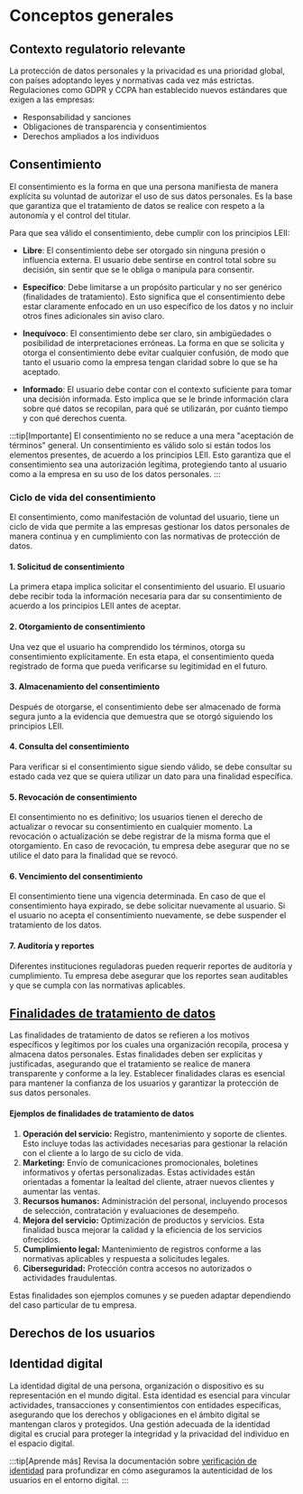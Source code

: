 # Conceptos generales

## Contexto regulatorio relevante

La protección de datos personales y la privacidad es una prioridad global, con países adoptando leyes y normativas cada vez más estrictas. Regulaciones como GDPR y CCPA han establecido nuevos estándares que exigen a las empresas:
- Responsabilidad y sanciones
- Obligaciones de transparencia y consentimientos
- Derechos ampliados a los individuos

## Consentimiento
El consentimiento es la forma en que una persona manifiesta de manera explícita su voluntad de autorizar el uso de sus datos personales. Es la base que garantiza que el tratamiento de datos se realice con respeto a la autonomía y el control del titular.

Para que sea válido el consentimiento, debe cumplir con los principios LEII:

- **Libre**: El consentimiento debe ser otorgado sin ninguna presión o influencia externa. El usuario debe sentirse en control total sobre su decisión, sin sentir que se le obliga o manipula para consentir.

- **Específico**: Debe limitarse a un propósito particular y no ser genérico (finalidades de tratamiento). Esto significa que el consentimiento debe estar claramente enfocado en un uso específico de los datos y no incluir otros fines adicionales sin aviso claro.

- **Inequívoco**: El consentimiento debe ser claro, sin ambigüedades o posibilidad de interpretaciones erróneas. La forma en que se solicita y otorga el consentimiento debe evitar cualquier confusión, de modo que tanto el usuario como la empresa tengan claridad sobre lo que se ha aceptado.

- **Informado**: El usuario debe contar con el contexto suficiente para tomar una decisión informada. Esto implica que se le brinde información clara sobre qué datos se recopilan, para qué se utilizarán, por cuánto tiempo y con qué derechos cuenta.

:::tip[Importante]
El consentimiento no se reduce a una mera "aceptación de términos" general. Un consentimiento es válido solo si están todos los elementos  presentes, de acuerdo a los principios LEII. Esto garantiza que el consentimiento sea una autorización legítima, protegiendo tanto al usuario como a la empresa en su uso de los datos personales.
:::

### Ciclo de vida del consentimiento

El consentimiento, como manifestación de voluntad del usuario, tiene un ciclo de vida que permite a las empresas gestionar los datos personales de manera continua y en cumplimiento con las normativas de protección de datos.

#### 1. Solicitud de consentimiento
La primera etapa implica solicitar el consentimiento del usuario. El usuario debe recibir toda la información necesaria para dar su consentimiento de acuerdo a los principios LEII antes de aceptar.

#### 2. Otorgamiento de consentimiento
Una vez que el usuario ha comprendido los términos, otorga su consentimiento explícitamente. En esta etapa, el consentimiento queda registrado de forma que pueda verificarse su legitimidad en el futuro.

#### 3. Almacenamiento del consentimiento
Después de otorgarse, el consentimiento debe ser almacenado de forma segura junto a la evidencia que demuestra que se otorgó siguiendo los principios LEII.

#### 4. Consulta del consentimiento
Para verificar si el consentimiento sigue siendo válido, se debe consultar su estado cada vez que se quiera utilizar un dato para una finalidad específica.

#### 5. Revocación de consentimiento
El consentimiento no es definitivo; los usuarios tienen el derecho de actualizar o revocar su consentimiento en cualquier momento. La revocación o actualización se debe registrar de la misma forma que el otorgamiento. En caso de revocación, tu empresa debe asegurar que no se utilice el dato para la finalidad que se revocó.

#### 6. Vencimiento del consentimiento
El consentimiento tiene una vigencia determinada. En caso de que el consentimiento haya expirado, se debe solicitar nuevamente al usuario. Si el usuario no acepta el consentimiento nuevamente, se debe suspender el tratamiento de los datos.

#### 7. Auditoría y reportes
Diferentes instituciones reguladoras pueden requerir reportes de auditoría y cumplimiento. Tu empresa debe asegurar que los reportes sean auditables y que se cumpla con las normativas aplicables.

## [Finalidades de tratamiento de datos](./taxonomy)

Las finalidades de tratamiento de datos se refieren a los motivos específicos y legítimos por los cuales una organización recopila, procesa y almacena datos personales. Estas finalidades deben ser explícitas y justificadas, asegurando que el tratamiento se realice de manera transparente y conforme a la ley. Establecer finalidades claras es esencial para mantener la confianza de los usuarios y garantizar la protección de sus datos personales.

#### Ejemplos de finalidades de tratamiento de datos
1. **Operación del servicio:** Registro, mantenimiento y soporte de clientes. Esto incluye todas las actividades necesarias para gestionar la relación con el cliente a lo largo de su ciclo de vida.
2. **Marketing:** Envío de comunicaciones promocionales, boletines informativos y ofertas personalizadas. Estas actividades están orientadas a fomentar la lealtad del cliente, atraer nuevos clientes y aumentar las ventas.
3. **Recursos humanos:** Administración del personal, incluyendo procesos de selección, contratación y evaluaciones de desempeño.
4. **Mejora del servicio:** Optimización de productos y servicios. Esta finalidad busca mejorar la calidad y la eficiencia de los servicios ofrecidos.
5. **Cumplimiento legal:** Mantenimiento de registros conforme a las normativas aplicables y respuesta a solicitudes legales.
6. **Ciberseguridad:** Protección contra accesos no autorizados o actividades fraudulentas.

Estas finalidades son ejemplos comunes y se pueden adaptar dependiendo del caso particular de tu empresa.

## Derechos de los usuarios


## Identidad digital
La identidad digital de una persona, organización o dispositivo es su representación en el mundo digital. Esta identidad es esencial para vincular actividades, transacciones y consentimientos con entidades específicas, asegurando que los derechos y obligaciones en el ámbito digital se mantengan claros y protegidos. Una gestión adecuada de la identidad digital es crucial para proteger la integridad y la privacidad del individuo en el espacio digital.

:::tip[Aprende más]
Revisa la documentación sobre [verificación de identidad](../disclosure/verification.md) para profundizar en cómo aseguramos la autenticidad de los usuarios en el entorno digital.
:::